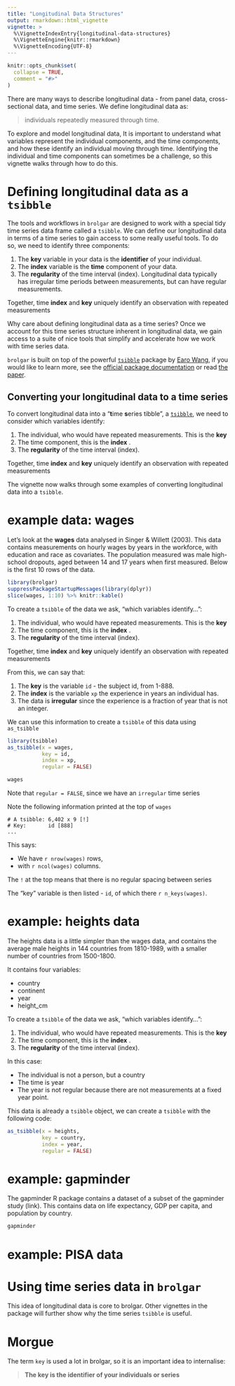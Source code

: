 ```yaml
---
title: "Longitudinal Data Structures"
output: rmarkdown::html_vignette
vignette: >
  %\VignetteIndexEntry{longitudinal-data-structures}
  %\VignetteEngine{knitr::rmarkdown}
  %\VignetteEncoding{UTF-8}
---
```


```r
knitr::opts_chunk$set(
  collapse = TRUE,
  comment = "#>"
)
```

There are many ways to describe longitudinal data - from panel data,
cross-sectional data, and time series. We define longitudinal data as:

> individuals repeatedly measured through time.

To explore and model longitudinal data, It is important to understand what
variables represent the individual components, and the time components, and how
these identify an individual moving through time. Identifying the individual and
time components can sometimes be a challenge, so this vignette walks through how
to do this.


# Defining longitudinal data as a `tsibble`

The tools and workflows in `brolgar` are designed to work with a special tidy
time series data frame called a `tsibble`. We can define our longitudinal data
in terms of a time series to gain access to some really useful tools. To do so,
we need to identify three components:

1.  The **key** variable in your data is the **identifier** of your individual.
2.  The **index** variable is the **time** component of your data.
3.  The **regularity** of the time interval (index). Longitudinal data typically
    has irregular time periods between measurements, but can have regular
    measurements.

Together, time **index** and **key** uniquely identify an observation with repeated measurements


Why care about defining longitudinal data as a time series? Once we account for this time series
structure inherent in longitudinal data, we gain access to a suite of nice tools
that simplify and accelerate how we work with time series data. 

`brolgar` is
built on top of the powerful [`tsibble`](https://tsibble.tidyverts.org/) package
by [Earo Wang](https://earo.me/), if you would like to learn more, see the
[official package documentation](https://tsibble.tidyverts.org/) or read [the
paper](https://arxiv.org/abs/1901.10257).

## Converting your longitudinal data to a time series

To convert longitudinal data into a "**t**ime **s**eries tibble", a
[`tsibble`](https://tsibble.tidyverts.org/), we need to consider which variables
identify:

1.  The individual, who would have repeated measurements. This is the **key** 
2.  The time component, this is the **index** .
3.  The **regularity** of the time interval (index). 

Together, time **index** and **key** uniquely identify an observation with repeated measurements

The vignette now walks through some examples of converting longitudinal data into a `tsibble`.

# example data: wages

Let's look at the **wages** 
data analysed in Singer & Willett (2003). This data contains measurements on
hourly wages by years in the workforce, with education and race as covariates.
The population measured was male high-school dropouts, aged between 14 and 17
years when first measured. Below is the first 10 rows of the data.
 

``` r
library(brolgar)
suppressPackageStartupMessages(library(dplyr))
slice(wages, 1:10) %>% knitr::kable()
```

To create a `tsibble` of the data we ask, "which variables identify...": 

1.  The individual, who would have repeated measurements. This is the **key** 
2.  The time component, this is the **index** .
3.  The **regularity** of the time interval (index). 

Together, time **index** and **key** uniquely identify an observation with repeated measurements

From this, we can say that:

1. The **key** is the variable `id` - the subject id, from 1-888.
2. The **index** is the variable `xp` the experience in years an individual has.
3. The data is **irregular** since the experience is a fraction of year that is not an integer.

We can use this information to create a `tsibble` of this data using `as_tsibble`

``` r
library(tsibble)
as_tsibble(x = wages,
           key = id,
           index = xp,
           regular = FALSE)
```

``` r
wages
```

Note that `regular = FALSE`, since we have an `irregular` time
series 

Note the following information printed at the top of `wages`

    # A tsibble: 6,402 x 9 [!]
    # Key:       id [888]
    ...

This says:

  - We have `r nrow(wages)` rows,
  - with `r ncol(wages)` columns.

The `!` at the top means that there is no regular spacing between series

The "key" variable is then listed - `id`, of which there `r n_keys(wages)`.

# example: heights data

The heights data is a little simpler than the wages data, and contains the
average male heights in 144 countries from 1810-1989, with a smaller number of
countries from 1500-1800. 

It contains four variables:

- country
- continent
- year
- height_cm

To create a `tsibble` of the data we ask, "which variables identify...": 

1.  The individual, who would have repeated measurements. This is the **key** 
2.  The time component, this is the **index** .
3.  The **regularity** of the time interval (index). 

In this case:

- The individual is not a person, but a country
- The time is year
- The year is not regular because there are not measurements at a fixed year point.

This data is already a `tsibble` object, we can create a `tsibble` with the following code:

```r
as_tsibble(x = heights,
           key = country,
           index = year,
           regular = FALSE)
```


# example: gapminder

The gapminder R package contains a dataset of a subset of the gapminder study (link). This contains data on life expectancy, GDP per capita, and population by country.

```r
gapminder
```



# example: PISA data

# Using time series data in `brolgar`

This idea of longitudinal data is core to brolgar. Other vignettes in the
package will further show why the time series `tsibble` is useful.

# Morgue

The term `key` is used a lot in brolgar, so it is an important idea to
internalise:

> **The key is the identifier of your individuals or series**
